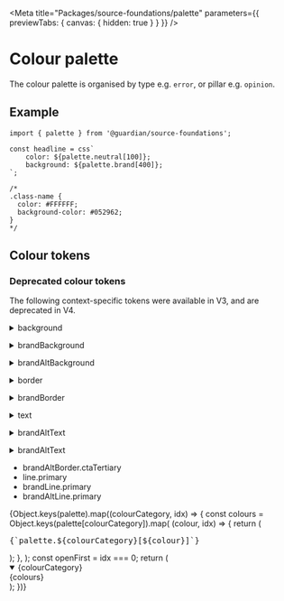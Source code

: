 
<Meta
	title="Packages/source-foundations/palette"
	parameters={{ previewTabs: { canvas: { hidden: true } } }}
/>

# Colour palette

The colour palette is organised by type e.g. `error`, or pillar e.g. `opinion`.

## Example

```tsx
import { palette } from '@guardian/source-foundations';

const headline = css`
	color: ${palette.neutral[100]};
	background: ${palette.brand[400]};
`;

/*
.class-name {
  color: #FFFFFF;
  background-color: #052962;
}
*/
```

## Colour tokens

<aside className="aside">
	<h3>Deprecated colour tokens</h3>
	<p>
		The following context-specific tokens were available in V3, and are
		deprecated in V4.
	</p>
	<p>
		<details>
			<summary>background</summary>
				background.primary,
				background.secondary,
				background.inverse,
				background.ctaPrimary,
				background.ctaPrimaryHover,
				background.ctaSecondary,
				background.ctaSecondaryHover,
				background.ctaTertiaryHover,
				background.input,
				background.inputChecked
		</details>
    </p>
    <p>
    	<details>
    		<summary>brandBackground</summary>
				brandBackground.primary,
				brandBackground.ctaPrimary,
				brandBackground.ctaPrimaryHover,
				brandBackground.ctaSecondary,
				brandBackground.ctaSecondaryHover,
				brandBackground.ctaTertiaryHover,
				brandBackground.inputChecked
    	</details>
    </p>
	<p>
    	<details>
    		<summary>brandAltBackground</summary>
				brandAltBackground.primary,
				brandAltBackground.ctaPrimary,
				brandAltBackground.ctaPrimaryHover,
				brandAltBackground.ctaSecondary,
				brandAltBackground.ctaSecondaryHover,
				brandAltBackground.ctaTertiaryHover
    	</details>
    </p>
	<p>
    	<details>
    		<summary>border</summary>
				border.primary,
				border.secondary,
				border.success,
				border.error,
				border.ctaTertiary,
				border.input,
				border.inputChecked,
				border.inputHover,
				border.inputActive,
				border.focusHalo
    	</details>
    </p>
	<p>
    	<details>
    		<summary>brandBorder</summary>
				brandBorder.primary,
				brandBorder.secondary,
				brandBorder.success,
				brandBorder.error,
				brandBorder.ctaTertiary,
				brandBorder.input,
				brandBorder.inputChecked,
				brandBorder.inputHover
    	</details>
    </p>
	<p>
    	<details>
    		<summary>text</summary>
				text.primary,
				text.supporting,
				text.success,
				text.error,
				text.ctaPrimary,
				text.ctaSecondary,
				text.ctaTertiary,
				text.anchorPrimary,
				text.anchorSecondary,
				text.userInput,
				text.inputLabel,
				text.inputError,
				text.inputLabelSupporting,
				text.inputChecked,
				text.inputHover,
				text.groupLabel,
				text.groupLabelSupporting,
				text.newsInverse
				text.inputChecked,
				text.inputHover
    	</details>
    </p>
	<p>
    	<details>
    		<summary>brandAltText</summary>
				brandText.primary,
				brandText.supporting,
				brandText.success,
				brandText.error,
				brandText.ctaPrimary,
				brandText.ctaSecondary,
				brandText.ctaTertiary,
				brandText.anchorPrimary,
				brandText.anchorPrimaryHover,
				brandText.userInput,
				brandText.inputLabel,
				brandText.inputLabelSupporting
    	</details>
    </p>
	<p>
    	<details>
    		<summary>brandAltText</summary>
				brandAltText.primary,
				brandAltText.supporting,
				brandAltText.ctaPrimary,
				brandAltText.ctaSecondary,
				brandAltText.ctaTertiary,
				brandAltText.anchorPrimary
    	</details>
    </p>
	<ul>
		<li>brandAltBorder.ctaTertiary</li>
		<li>line.primary</li>
		<li> brandLine.primary</li>
		<li>brandAltLine.primary</li>
	</ul>

</aside>

<div className="colours">
	{Object.keys(palette).map((colourCategory, idx) => {
		const colours = Object.keys(palette[colourCategory]).map(
			(colour, idx) => {
				return (
					<div className="colours__row" key={idx}>
						<div className="colours__value">
							<div
								className="colours__value__swatch"
								style={{
									backgroundColor:
										palette[colourCategory][colour],
								}}
							/>
						</div>
						<span>
							<pre>{`palette.${colourCategory}[${colour}]`}</pre>
						</span>
					</div>
				);
			},
		);
		const openFirst = idx === 0;
		return (
			<div key={idx}>
				<details open={openFirst}>
					<summary>{colourCategory}</summary>
					<div>{colours}</div>
				</details>
			</div>
		);
	})}
</div>
